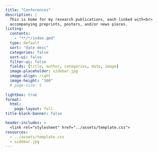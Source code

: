 ```yaml
---
title: "Conferences" 
description: |
  This is home for my research publications, each linked with<br>
  accompanying preprints, posters, and/or news pieces.
listing:
  contents: 
    - "**/*/index.qmd"
  type: default
  sort: "date desc"
  categories: false
  sort-ui: false
  filter-ui: false
  fields: [title, author, categories, date, image]
  image-placeholder: sidebar.jpg
  image-align: right
  image-height: "160"
  # page-size: 5
  
lightbox: true
format: 
  html: 
    page-layout: full
title-block-banner: false

header-includes: >
  <link rel="stylesheet" href="../assets/template.css">
resources:
  - ../assets/template.css
  - sidebar.jpg
---
```



